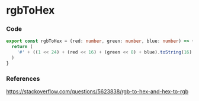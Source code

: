 
<BackTop />

# rgbToHex

### Code

```ts filename="services/utils/index.ts"
export const rgbToHex = (red: number, green: number, blue: number) => {
  return (
    '#' + ((1 << 24) + (red << 16) + (green << 8) + blue).toString(16).slice(1)
  )
}
```

### References

https://stackoverflow.com/questions/5623838/rgb-to-hex-and-hex-to-rgb

<Comment />
